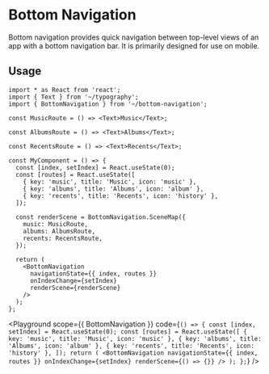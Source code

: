 

# Bottom Navigation

Bottom navigation provides quick navigation between top-level views of an app with a bottom navigation bar. It is primarily designed for use on mobile.

## Usage

```tsx
import * as React from 'react';
import { Text } from '~/typography';
import { BottomNavigation } from '~/bottom-navigation';

const MusicRoute = () => <Text>Music</Text>;

const AlbumsRoute = () => <Text>Albums</Text>;

const RecentsRoute = () => <Text>Recents</Text>;

const MyComponent = () => {
  const [index, setIndex] = React.useState(0);
  const [routes] = React.useState([
    { key: 'music', title: 'Music', icon: 'music' },
    { key: 'albums', title: 'Albums', icon: 'album' },
    { key: 'recents', title: 'Recents', icon: 'history' },
  ]);

  const renderScene = BottomNavigation.SceneMap({
    music: MusicRoute,
    albums: AlbumsRoute,
    recents: RecentsRoute,
  });

  return (
    <BottomNavigation
      navigationState={{ index, routes }}
      onIndexChange={setIndex}
      renderScene={renderScene}
    />
  );
};
```

<Playground
  scope={{ BottomNavigation }}
  code={`
() => {
  const [index, setIndex] = React.useState(0);
  const [routes] = React.useState([
    { key: 'music', title: 'Music', icon: 'music' },
    { key: 'albums', title: 'Albums', icon: 'album' },
    { key: 'recents', title: 'Recents', icon: 'history' },
  ]);
  return (
      <BottomNavigation
        navigationState={{ index, routes }}
        onIndexChange={setIndex}
        renderScene={() => {}}
      />
  );
};
`}
/>
